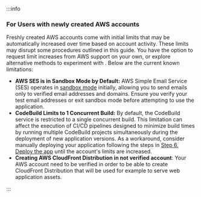 
:::info

### For Users with newly created AWS accounts
Freshly created AWS accounts come with initial limits that may be automatically increased over time based on account
activity. These limits may disrupt some procedures outlined in this guide. You have the option to request limit
increases from AWS support on your own, or explore alternative methods to experiment with <ProjectName/>. Below are the
current known limitations:

- **AWS SES is in Sandbox Mode by Default:** AWS Simple Email Service (SES) operates in
[sandbox mode](https://docs.aws.amazon.com/ses/latest/dg/request-production-access.html) initially, allowing you to send
emails only to verified email addresses and domains. Ensure you verify your test email addresses or exit sandbox mode
before attempting to use the application.
- **CodeBuild Limits to 1 Concurrent Build:** By default, the CodeBuild service is restricted to a single concurrent
build. This limitation can affect the execution of CI/CD pipelines designed to minimize build times by running multiple
CodeBuild projects simultaneously during the deployment of new application versions. As a workaround, consider manually
deploying your application following the steps in [Step 6. Deploy the app](./run-deployment-commands) until the
account's limits are increased.
- **Creating AWS CloudFront Distribution in not verified account**: Your AWS account need to be verified in order to
be able to create CloudFront Distribution that will be used for example to serve web application assets.

:::